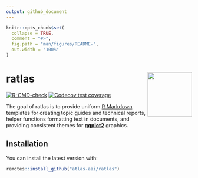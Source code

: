 ```yaml
---
output: github_document
---
```


<!-- README.md is generated from README.Rmd. Please edit that file -->

```r
knitr::opts_chunk$set(
  collapse = TRUE,
  comment = "#>",
  fig.path = "man/figures/README-",
  out.width = "100%"
)
```

# ratlas <img src="man/figures/logo.png" align="right" width="120"/>

<!-- badges: start -->

[![R-CMD-check](https://github.com/atlas-aai/ratlas/workflows/R-CMD-check/badge.svg)](https://github.com/atlas-aai/ratlas/actions) [![Codecov test coverage](https://codecov.io/gh/atlas-aai/ratlas/branch/main/graph/badge.svg)](https://codecov.io/gh/atlas-aai/ratlas?branch=main)

<!-- badges: end -->

The goal of ratlas is to provide uniform [R Markdown](https://bookdown.org/yihui/rmarkdown/) templates for creating topic guides and technical reports, helper functions formatting text in documents, and providing consistent themes for [**ggplot2**](https://ggplot2.tidyverse.org) graphics.

## Installation

You can install the latest version with:

``` r
remotes::install_github("atlas-aai/ratlas")
```

